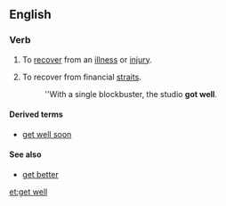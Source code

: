 ==English==

===Verb===
{{en-verb|head={{l|en|get}} {{l|en|well}}|gets|getting|got|{{qualifier|chiefly British}} '''{{l|en|got}}''', {{qualifier|North American or British archaic}} '''{{l|en|gotten}}'''}}

# {{idiomatic}} To [[recover]] from an [[illness]] or [[injury]].
# {{idiomatic|business}} To recover from financial [[straits]].
#: ''With a single blockbuster, the studio '''got well'''.

====Derived terms====
* [[get well soon]]

====See also====
* [[get better]]

[[et:get well]]